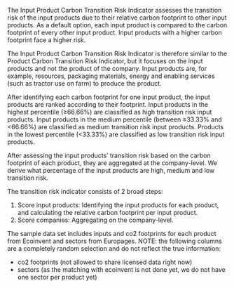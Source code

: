 The Input Product Carbon Transition Risk Indicator assesses the transition risk
of the input products due to their relative carbon footprint to other input
products. As a default option, each input product is compared to the carbon
footprint of every other input product. Input products with a higher carbon
footprint face a higher risk.

The Input Product Carbon Transition Risk Indicator is therefore similar to the
Product Carbon Transition Risk Indicator, but it focuses on the input products
and not the product of the company. Input products are, for example, resources,
packaging materials, energy and enabling services (such as tractor use on farm)
to produce the product.

After identifying each carbon footprint for one input product, the input
products are ranked according to their footprint. Input products in the highest
percentile (≥66.66%) are classified as high transition risk input products. Input
products in the medium percentile (between ≥33.33% and <66.66%) are classified as
medium transition risk input products. Products in the lowest percentile (<33.33%)
are classified as low transition risk input products.

After assessing the input products' transition risk based on the carbon
footprint of each product, they are aggregated at the company-level. We derive
what percentage of the input products are high, medium and low transition risk.

The transition risk indicator consists of 2 broad steps:

1. Score input products: Identifying the input products for each product, and
calculating the relative carbon footprint per input product. 
2. Score companies: Aggregating on the company-level.


The sample data set includes inputs and co2 footprints for each product from
Ecoinvent and sectors from Europages. NOTE: the following columns are a
completely random selection and do not reflect the true information:

- co2 footprints (not allowed to share licensed data right now)
- sectors (as the matching with ecoinvent is not done yet, we do not have one sector per product yet)
